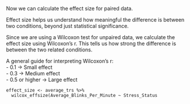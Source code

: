 Now we can calculate the effect size for paired data.  

Effect size helps us understand how meaningful the difference is between two conditions, beyond just statistical significance.  

Since we are using a Wilcoxon test for unpaired data, we calculate the effect size using Wilcoxon’s r. This tells us how strong the difference is between the two related conditions.  

A general guide for interpreting Wilcoxon’s r:  
- 0.1 → Small effect  
- 0.3 → Medium effect  
- 0.5 or higher → Large effect  

```
effect_size <- average_trs %>%
  wilcox_effsize(Average_Blinks_Per_Minute ~ Stress_Status
````

